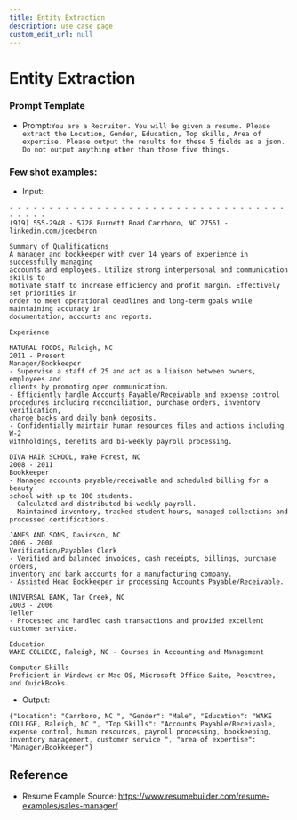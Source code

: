 ```yaml
---
title: Entity Extraction
description: use case page
custom_edit_url: null
---
```


# Entity Extraction

### Prompt Template
- Prompt:`You are a Recruiter. You will be given a resume. Please extract the Location, Gender, Education, Top skills, Area of expertise. Please output the results for these 5 fields as a json. Do not output anything other than those five things.`

### Few shot examples:
- Input: 

```Joe Oberon joberon@provider.net
- - - - - - - - - - - - - - - - - - - - - - - - - - - - - - - - - - - - - - - -
(919) 555-2948 - 5728 Burnett Road Carrboro, NC 27561 - linkedin.com/joeoberon
 
Summary of Qualifications  
A manager and bookkeeper with over 14 years of experience in successfully managing 
accounts and employees. Utilize strong interpersonal and communication skills to 
motivate staff to increase efficiency and profit margin. Effectively set priorities in 
order to meet operational deadlines and long-term goals while maintaining accuracy in 
documentation, accounts and reports. 
 
Experience 
 
NATURAL FOODS, Raleigh, NC
2011 - Present
Manager/Bookkeeper 
- Supervise a staff of 25 and act as a liaison between owners, employees and 
clients by promoting open communication. 
- Efficiently handle Accounts Payable/Receivable and expense control 
procedures including reconciliation, purchase orders, inventory verification, 
charge backs and daily bank deposits. 
- Confidentially maintain human resources files and actions including W-2 
withholdings, benefits and bi-weekly payroll processing. 
 
DIVA HAIR SCHOOL, Wake Forest, NC
2008 - 2011 
Bookkeeper
- Managed accounts payable/receivable and scheduled billing for a beauty 
school with up to 100 students. 
- Calculated and distributed bi-weekly payroll. 
- Maintained inventory, tracked student hours, managed collections and 
processed certifications.
 
JAMES AND SONS, Davidson, NC
2006 - 2008 
Verification/Payables Clerk 
- Verified and balanced invoices, cash receipts, billings, purchase orders, 
inventory and bank accounts for a manufacturing company. 
- Assisted Head Bookkeeper in processing Accounts Payable/Receivable. 
 
UNIVERSAL BANK, Tar Creek, NC
2003 - 2006
Teller 
- Processed and handled cash transactions and provided excellent customer service. 
 
Education 
WAKE COLLEGE, Raleigh, NC - Courses in Accounting and Management 
 
Computer Skills 
Proficient in Windows or Mac OS, Microsoft Office Suite, Peachtree, and QuickBooks.
```
- Output:
```
{"Location": "Carrboro, NC ", "Gender": "Male", "Education": "WAKE COLLEGE, Raleigh, NC ", "Top Skills": "Accounts Payable/Receivable, expense control, human resources, payroll processing, bookkeeping, inventory management, customer service ", "area of expertise": "Manager/Bookkeeper"}
```

## Reference
- Resume Example Source: https://www.resumebuilder.com/resume-examples/sales-manager/